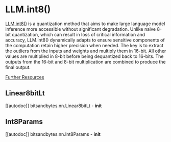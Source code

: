 # LLM.int8()
[LLM.int8()](https://hf.co/papers/2208.07339) is a quantization method that aims to make large language model inference more accessible without significant degradation. Unlike naive 8-bit quantization, which can result in loss of critical information and accuracy, LLM.int8() dynamically adapts to ensure sensitive components of the computation retain higher precision when needed. The key is to extract the outliers from the inputs and weights and multiply them in 16-bit. All other values are multiplied in 8-bit before being dequantized back to 16-bits. The outputs from the 16-bit and 8-bit multiplication are combined to produce the final output.

[Further Resources](../../explanations/resources#llm-int8)

## Linear8bitLt

[[autodoc]] bitsandbytes.nn.Linear8bitLt
    - __init__

## Int8Params

[[autodoc]] bitsandbytes.nn.Int8Params
    - __init__

